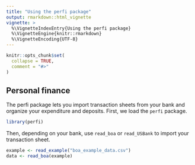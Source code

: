 ```yaml
---
title: "Using the perfi package"
output: rmarkdown::html_vignette
vignette: >
  %\VignetteIndexEntry{Using the perfi package}
  %\VignetteEngine{knitr::rmarkdown}
  %\VignetteEncoding{UTF-8}
---
```


```r
knitr::opts_chunk$set(
  collapse = TRUE,
  comment = "#>"
)
```

## Personal finance

The perfi package lets you import transaction sheets from your bank and organize your expenditure and deposits. First, we load the `perfi` package.

```r
library(perfi)
```

Then, depending on your bank, use `read_boa` or `read_USBank` to import your transaction sheet.

```r
example <- read_example("boa_example_data.csv")
data <- read_boa(example)
```

